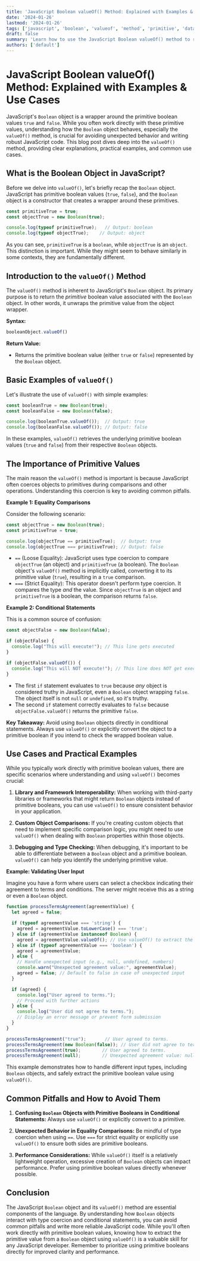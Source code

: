 ```yaml
---
title: 'JavaScript Boolean valueOf() Method: Explained with Examples & Use Cases'
date: '2024-01-26'
lastmod: '2024-01-26'
tags: ['javascript', 'boolean', 'valueof', 'method', 'primitive', 'data-types', 'javascript-fundamentals']
draft: false
summary: 'Learn how to use the JavaScript Boolean valueOf() method to retrieve the primitive boolean value of a Boolean object. Explore practical examples and use cases to enhance your understanding.'
authors: ['default']
---
```


# JavaScript Boolean valueOf() Method: Explained with Examples & Use Cases

JavaScript's `Boolean` object is a wrapper around the primitive boolean values `true` and `false`. While you often work directly with these primitive values, understanding how the `Boolean` object behaves, especially the `valueOf()` method, is crucial for avoiding unexpected behavior and writing robust JavaScript code. This blog post dives deep into the `valueOf()` method, providing clear explanations, practical examples, and common use cases.

## What is the Boolean Object in JavaScript?

Before we delve into `valueOf()`, let's briefly recap the `Boolean` object. JavaScript has primitive boolean values (`true`, `false`), and the `Boolean` object is a constructor that creates a wrapper around these primitives.

```javascript
const primitiveTrue = true;
const objectTrue = new Boolean(true);

console.log(typeof primitiveTrue);   // Output: boolean
console.log(typeof objectTrue);    // Output: object
```

As you can see, `primitiveTrue` is a `boolean`, while `objectTrue` is an `object`. This distinction is important. While they might seem to behave similarly in some contexts, they are fundamentally different.

## Introduction to the `valueOf()` Method

The `valueOf()` method is inherent to JavaScript's `Boolean` object. Its primary purpose is to return the *primitive* boolean value associated with the `Boolean` object. In other words, it unwraps the primitive value from the object wrapper.

**Syntax:**

```javascript
booleanObject.valueOf()
```

**Return Value:**

*   Returns the primitive boolean value (either `true` or `false`) represented by the `Boolean` object.

## Basic Examples of `valueOf()`

Let's illustrate the use of `valueOf()` with simple examples:

```javascript
const booleanTrue = new Boolean(true);
const booleanFalse = new Boolean(false);

console.log(booleanTrue.valueOf());  // Output: true
console.log(booleanFalse.valueOf()); // Output: false
```

In these examples, `valueOf()` retrieves the underlying primitive boolean values (`true` and `false`) from their respective `Boolean` objects.

## The Importance of Primitive Values

The main reason the `valueOf()` method is important is because JavaScript often coerces objects to primitives during comparisons and other operations. Understanding this coercion is key to avoiding common pitfalls.

**Example 1: Equality Comparisons**

Consider the following scenario:

```javascript
const objectTrue = new Boolean(true);
const primitiveTrue = true;

console.log(objectTrue == primitiveTrue);  // Output: true
console.log(objectTrue === primitiveTrue); // Output: false
```

*   `==` (Loose Equality): JavaScript uses type coercion to compare `objectTrue` (an object) and `primitiveTrue` (a boolean). The `Boolean` object's `valueOf()` method is implicitly called, converting it to its primitive value (`true`), resulting in a `true` comparison.
*   `===` (Strict Equality): This operator doesn't perform type coercion. It compares the type *and* the value. Since `objectTrue` is an object and `primitiveTrue` is a boolean, the comparison returns `false`.

**Example 2: Conditional Statements**

This is a common source of confusion:

```javascript
const objectFalse = new Boolean(false);

if (objectFalse) {
  console.log("This will execute!"); // This line gets executed
}

if (objectFalse.valueOf()) {
  console.log("This will NOT execute!"); // This line does NOT get executed
}
```

*   The first `if` statement evaluates to `true` because *any* object is considered truthy in JavaScript, even a `Boolean` object wrapping `false`.  The object itself is not `null` or `undefined`, so it's truthy.
*   The second `if` statement correctly evaluates to `false` because `objectFalse.valueOf()` returns the primitive `false`.

**Key Takeaway:** Avoid using `Boolean` objects directly in conditional statements. Always use `valueOf()` or explicitly convert the object to a primitive boolean if you intend to check the wrapped boolean value.

## Use Cases and Practical Examples

While you typically work directly with primitive boolean values, there are specific scenarios where understanding and using `valueOf()` becomes crucial:

1.  **Library and Framework Interoperability:** When working with third-party libraries or frameworks that might return `Boolean` objects instead of primitive booleans, you can use `valueOf()` to ensure consistent behavior in your application.

2.  **Custom Object Comparisons:** If you're creating custom objects that need to implement specific comparison logic, you might need to use `valueOf()` when dealing with `Boolean` properties within those objects.

3.  **Debugging and Type Checking:** When debugging, it's important to be able to differentiate between a `Boolean` object and a primitive boolean. `valueOf()` can help you identify the underlying primitive value.

**Example: Validating User Input**

Imagine you have a form where users can select a checkbox indicating their agreement to terms and conditions.  The server might receive this as a string or even a `Boolean` object.

```javascript
function processTermsAgreement(agreementValue) {
  let agreed = false;

  if (typeof agreementValue === 'string') {
    agreed = agreementValue.toLowerCase() === 'true';
  } else if (agreementValue instanceof Boolean) {
    agreed = agreementValue.valueOf(); // Use valueOf() to extract the primitive value
  } else if (typeof agreementValue === 'boolean') {
    agreed = agreementValue;
  } else {
    // Handle unexpected input (e.g., null, undefined, numbers)
    console.warn("Unexpected agreement value:", agreementValue);
    agreed = false; // Default to false in case of unexpected input
  }

  if (agreed) {
    console.log("User agreed to terms.");
    // Proceed with further actions
  } else {
    console.log("User did not agree to terms.");
    // Display an error message or prevent form submission
  }
}

processTermsAgreement("true");       // User agreed to terms.
processTermsAgreement(new Boolean(false)); // User did not agree to terms.
processTermsAgreement(true);        // User agreed to terms.
processTermsAgreement(null);        // Unexpected agreement value: null, User did not agree to terms.
```

This example demonstrates how to handle different input types, including `Boolean` objects, and safely extract the primitive boolean value using `valueOf()`.

## Common Pitfalls and How to Avoid Them

1.  **Confusing `Boolean` Objects with Primitive Booleans in Conditional Statements:** Always use `valueOf()` or explicitly convert to a primitive.

2.  **Unexpected Behavior in Equality Comparisons:** Be mindful of type coercion when using `==`.  Use `===` for strict equality or explicitly use `valueOf()` to ensure both sides are primitive booleans.

3.  **Performance Considerations:** While `valueOf()` itself is a relatively lightweight operation, excessive creation of `Boolean` objects can impact performance.  Prefer using primitive boolean values directly whenever possible.

## Conclusion

The JavaScript `Boolean` object and its `valueOf()` method are essential components of the language.  By understanding how `Boolean` objects interact with type coercion and conditional statements, you can avoid common pitfalls and write more reliable JavaScript code.  While you'll often work directly with primitive boolean values, knowing how to extract the primitive value from a `Boolean` object using `valueOf()` is a valuable skill for any JavaScript developer. Remember to prioritize using primitive booleans directly for improved clarity and performance.